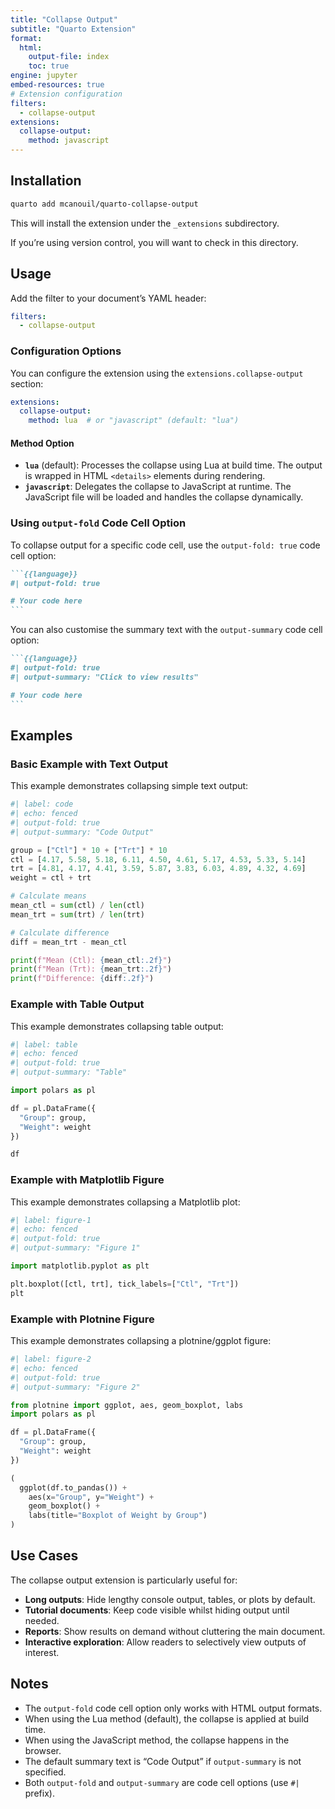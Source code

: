```yaml
---
title: "Collapse Output"
subtitle: "Quarto Extension"
format:
  html:
    output-file: index
    toc: true
engine: jupyter
embed-resources: true
# Extension configuration
filters:
  - collapse-output
extensions:
  collapse-output:
    method: javascript
---
```


## Installation

```bash
quarto add mcanouil/quarto-collapse-output
```

This will install the extension under the `_extensions` subdirectory.

If you're using version control, you will want to check in this directory.

## Usage

Add the filter to your document's YAML header:

```yaml
filters:
  - collapse-output
```

### Configuration Options

You can configure the extension using the `extensions.collapse-output` section:

```yaml
extensions:
  collapse-output:
    method: lua  # or "javascript" (default: "lua")
```

#### Method Option

- **`lua`** (default): Processes the collapse using Lua at build time. The output is wrapped in HTML `<details>` elements during rendering.
- **`javascript`**: Delegates the collapse to JavaScript at runtime. The JavaScript file will be loaded and handles the collapse dynamically.

### Using `output-fold` Code Cell Option

To collapse output for a specific code cell, use the `output-fold: true` code cell option:

````markdown
```{{language}}
#| output-fold: true

# Your code here
```
````

You can also customise the summary text with the `output-summary` code cell option:

````markdown
```{{language}}
#| output-fold: true
#| output-summary: "Click to view results"

# Your code here
```
````

## Examples

### Basic Example with Text Output

This example demonstrates collapsing simple text output:

```python
#| label: code
#| echo: fenced
#| output-fold: true
#| output-summary: "Code Output"

group = ["Ctl"] * 10 + ["Trt"] * 10
ctl = [4.17, 5.58, 5.18, 6.11, 4.50, 4.61, 5.17, 4.53, 5.33, 5.14]
trt = [4.81, 4.17, 4.41, 3.59, 5.87, 3.83, 6.03, 4.89, 4.32, 4.69]
weight = ctl + trt

# Calculate means
mean_ctl = sum(ctl) / len(ctl)
mean_trt = sum(trt) / len(trt)

# Calculate difference
diff = mean_trt - mean_ctl

print(f"Mean (Ctl): {mean_ctl:.2f}")
print(f"Mean (Trt): {mean_trt:.2f}")
print(f"Difference: {diff:.2f}")
```

### Example with Table Output

This example demonstrates collapsing table output:

```python
#| label: table
#| echo: fenced
#| output-fold: true
#| output-summary: "Table"

import polars as pl

df = pl.DataFrame({
  "Group": group,
  "Weight": weight
})

df
```

### Example with Matplotlib Figure

This example demonstrates collapsing a Matplotlib plot:

```python
#| label: figure-1
#| echo: fenced
#| output-fold: true
#| output-summary: "Figure 1"

import matplotlib.pyplot as plt

plt.boxplot([ctl, trt], tick_labels=["Ctl", "Trt"])
plt
```

### Example with Plotnine Figure

This example demonstrates collapsing a plotnine/ggplot figure:

```python
#| label: figure-2
#| echo: fenced
#| output-fold: true
#| output-summary: "Figure 2"

from plotnine import ggplot, aes, geom_boxplot, labs
import polars as pl

df = pl.DataFrame({
  "Group": group,
  "Weight": weight
})

(
  ggplot(df.to_pandas()) +
    aes(x="Group", y="Weight") +
    geom_boxplot() +
    labs(title="Boxplot of Weight by Group")
)
```

## Use Cases

The collapse output extension is particularly useful for:

- **Long outputs**: Hide lengthy console output, tables, or plots by default.
- **Tutorial documents**: Keep code visible whilst hiding output until needed.
- **Reports**: Show results on demand without cluttering the main document.
- **Interactive exploration**: Allow readers to selectively view outputs of interest.

## Notes

:::: {.callout-note}

- The `output-fold` code cell option only works with HTML output formats.
- When using the Lua method (default), the collapse is applied at build time.
- When using the JavaScript method, the collapse happens in the browser.
- The default summary text is "Code Output" if `output-summary` is not specified.
- Both `output-fold` and `output-summary` are code cell options (use `#|` prefix).

:::
